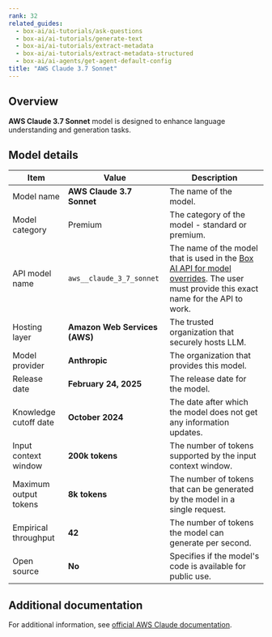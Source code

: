 ```yaml
---
rank: 32
related_guides:
  - box-ai/ai-tutorials/ask-questions
  - box-ai/ai-tutorials/generate-text
  - box-ai/ai-tutorials/extract-metadata
  - box-ai/ai-tutorials/extract-metadata-structured
  - box-ai/ai-agents/get-agent-default-config
title: "AWS Claude 3.7 Sonnet"
---
```

## Overview

**AWS Claude 3.7 Sonnet** model is designed to enhance language understanding and generation tasks.

## Model details

| Item  | Value | Description |
|-----------|----------|----------|
|Model name|**AWS Claude 3.7 Sonnet**| The name of the model. | 
| Model category | Premium | The category of the model - standard or premium. |
|API model name|`aws__claude_3_7_sonnet`| The name of the model that is used in the [Box AI API for model overrides][overrides]. The user must provide this exact name for the API to work. |
|Hosting layer|  **Amazon Web Services (AWS)** | The trusted organization that securely hosts LLM. |
|Model provider|**Anthropic**| The organization that provides this model. |
|Release date| **February 24, 2025** | The release date for the model.|
|Knowledge cutoff date| **October 2024**| The date after which the model does not get any information updates. |
|Input context window |**200k tokens**| The number of tokens supported by the input context window.| 
|Maximum output tokens | **8k tokens** |The number of tokens that can be generated by the model in a single request.| 
|Empirical throughput| **42** | The number of tokens the model can generate per second.|
|Open source | **No** | Specifies if the model's code is available for public use. |

## Additional documentation

For additional information, see [official AWS Claude documentation][aws-claude].

[aws-claude]: https://aws.amazon.com/bedrock/claude/
[overrides]: g://box-ai/ai-agents/ai-agent-overrides